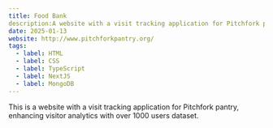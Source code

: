 ```yaml
---
title: Food Bank
description:A website with a visit tracking application for Pitchfork pantry
date: 2025-01-13
website: http://www.pitchforkpantry.org/
tags:
  - label: HTML
  - label: CSS
  - label: TypeScript
  - label: NextJS
  - label: MongoDB
---
```


This is a website with a visit tracking application for Pitchfork pantry, enhancing visitor analytics with over 1000 users dataset.
